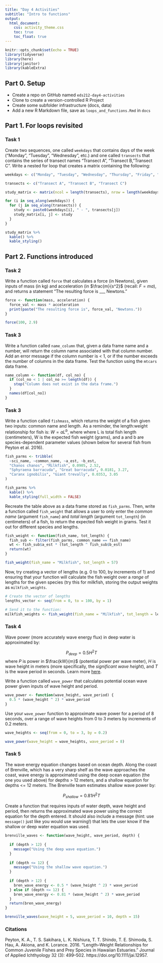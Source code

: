 ```yaml
---
title: "Day 4 Activities"
subtitle: "Intro to functions"
output: 
  html_document:
    css: activity_theme.css
    toc: true
    toc_float: true
---
```


```r
knitr::opts_chunk$set(echo = TRUE)
library(tidyverse)
library(here)
library(janitor)
library(kableExtra)
```

## Part 0. Setup

- Create a repo on GitHub named `eds212-day4-activities`
- Clone to create a version-controlled R Project
- Create some subfolder infrastructure (docs, data)
- Add a new R Markdown file, save as `loops_and_functions.Rmd` in `docs`

## Part 1. For loops revisited

### Task 1

Create two sequences, one called `weekdays` that contains days of the week ("Monday", "Tuesday", "Wednesday", etc.) and one called `transects` that contains the series of transect names "Transect A", "Transect B, "Transect C". Write a nested for loop that creates a matrix containing the following: 


```r
weekdays <- c("Monday", "Tuesday", "Wednesday", "Thursday", "Friday", "Saturday", "Sunday")

transects <- c("Transect A", "Transect B", "Transect C")

study_matrix <- matrix(ncol = length(transects), nrow = length(weekdays))

for (i in seq_along(weekdays)) {
  for (j in seq_along(transects)) {
    study <- paste0(weekdays[i], " - ", transects[j])
    study_matrix[i, j] <- study
  }
}

study_matrix %>% 
  kable() %>% 
  kable_styling()
```

## Part 2. Functions introduced

### Task 2

Write a function called `force` that calculates a force (in Newtons), given inputs of mass (in kg) and acceleration (in $\frac{m}{s^2}$ (recall: $F = ma$), and returns a statement "The resulting force is ___ Newtons."

```r
force <- function(mass, acceleration) {
  force_val <- mass * acceleration
  print(paste("The resulting force is", force_val, "Newtons."))
}

force(100, 2.9)
```


### Task 3

Write a function called `name_column` that, given a data frame name and a number, will return the column name associated with that column number. Add an error message if the column number is < 1, or if the number exceeds the number of columns in the data frame. Test the function using the `mtcars` data frame.

```r
name_column <- function(df, col_no) {
  if (col_no < 1 | col_no >= length(df)) {
    stop("Column does not exist in the data frame.")
  }
  names(df[col_no])
}
```

### Task 3

Write a function called `fishmass`, which returns the weight of a fish given two inputs: common name and length. As a reminder, the length:weight relationship for fish is: $W=aL^b$, where where L is total fish length (centimeters), W is the expected fish weight (grams), and a and b are species-dependent parameter values (shown below for several fish from Peyton et al. 2016).

```r
fish_parms <- tribble(
  ~sci_name, ~common_name, ~a_est, ~b_est,
  "Chanos chanos", "Milkfish", 0.0905, 2.52,
  "Sphyraena barracuda", "Great barracuda", 0.0181, 3.27,
  "Caranx ignobilis", "Giant trevally", 0.0353, 3.05
)

fish_parms %>% 
  kable() %>% 
  kable_styling(full_width = FALSE)
```
Recreate the table above as a data frame stored as `fish_parms`. Then, write a function called `fish_weight` that allows a user to only enter the *common name* (argument `fish_name`) and *total length* (argument `tot_length`) (in centimeters) of a fish, to return the expected fish weight in grams. Test it out for different species and lengths. 

```r

fish_weight <- function(fish_name, tot_length) {
  fish_sub <- filter(fish_parms, common_name == fish_name)
  wt <- fish_sub$a_est * (tot_length ^ fish_sub$b_est)
  return(wt)
}

fish_weight(fish_name = "Milkfish", tot_length = 57)

```

Now, try creating a vector of lengths (e.g. 0 to 100, by increments of 1) and ensuring that your function will calculate the fish weight over a *range* of lengths for the given species (try this for milkfish, storing the output weights as `milkfish_weights`.

```r
# Create the vector of lengths
lengths_vector <- seq(from = 0, to = 100, by = 1)

# Send it to the function: 
milkfish_weights <- fish_weight(fish_name = "Milkfish", tot_length = lengths_vector)
```

### Task 4

Wave power (more accurately wave energy flux) in deep water is approximated by: 

$$P_{deep}=0.5 H^2 T$$
where $P$ is power in $\frac{kW}{m}$ (potential power per wave meter), $H$ is wave height in meters (more specifically, the *significant wave height*), and $T$ is the wave period in seconds. Learn more [here](https://en.wikipedia.org/wiki/Wave_power).

Write a function called `wave_power` that calculates potential ocean wave power given inputs of wave height and period. 

```r
wave_power <- function(wave_height, wave_period) {
  0.5 * (wave_height ^ 2) * wave_period
}
```

Use your `wave_power` function to approximate wave power for a period of 8 seconds, over a range of wave heights from 0 to 3 meters by increments of 0.2 meters.

```r
wave_heights <- seq(from = 0, to = 3, by = 0.2)

wave_power(wave_height = wave_heights, wave_period = 8)

```

### Task 5

The wave energy equation changes based on ocean depth. Along the coast of Brenville, which has a very sharp shelf as the wave approaches the coast, wave energy is approximated using the deep ocean equation (the one you used above) for depths > 12 meters, and a shallow equation for depths <= 12 meters. The Brenville team estimates shallow wave power by:

$$P_{shallow}=0.81 H^2 T$$

Create a function that requires inputs of water depth, wave height and period, then returns the approximated wave power using the correct equation for the depth entered. It should also include a message (hint: use `message()` just like you would use warning!) that lets the user know if the shallow or deep water equation was used. 

```r

brenville_waves <- function(wave_height, wave_period, depth) {
  
  if (depth > 12) {
    message("Using the deep wave equation.")
  }
  
  if (depth <= 12) {
    message("Using the shallow wave equation.")
  }
  
  if (depth > 12) {
    bren_wave_energy <- 0.5 * (wave_height ^ 2) * wave_period
  } else if (depth <= 12) {
    bren_wave_energy <- 0.81 * (wave_height ^ 2) * wave_period
  }
  return(bren_wave_energy)
}

brenville_waves(wave_height = 5, wave_period = 10, depth = 15)
```

<!---
### Task 6

Bacterial growth is modeled by $$C_t = C_0e^{rt}$$

where $C_t$ is the estimated population size at any time $t$, $C_0$ is the original population (cells / mL), $r$ is the intrinsic growth rate (usually in 1 / hr), and $t$ is time duration in hours. 

Write a function that has arguments for a starting population size `pop_0` and a maximum time duration over which to model growth `t_max` (in hours). Create a function that accepts those arguments, then estimates the population from time = 0 to time = t_max (by increments of 1 hour), for growth rates from 0.10 to 0.50 (by increments of 0.05). 

```r


bacteria_fun <- function(pop_0, t_max) {
  
  rate_sequence <- seq(from = 0.10, to = 0.50, by = 0.05)
  time_sequence <- seq(from = 0, to = t_max, by = 1)
  
  for (i in seq_along(rate_sequence)) {
    for (j in seq_along(time_sequence)) {
      pop_t <- pop_0 * exp(rate_sequence[i] * time_sequence[j])
      print(pop_t)
    }
  }
}

my_test <- bacteria_fun(pop_0 = 5000, t_max = 20)
```

--->



### Citations

Peyton, K. A., T. S. Sakihara, L. K. Nishiura, T. T. Shindo, T. E. Shimoda, S. Hau, A. Akiona, and K. Lorance. 2016. “Length–Weight Relationships for Common Juvenile Fishes and Prey Species in Hawaiian Estuaries.” Journal of Applied Ichthyology 32 (3): 499–502. https://doi.org/10.1111/jai.12957. 
